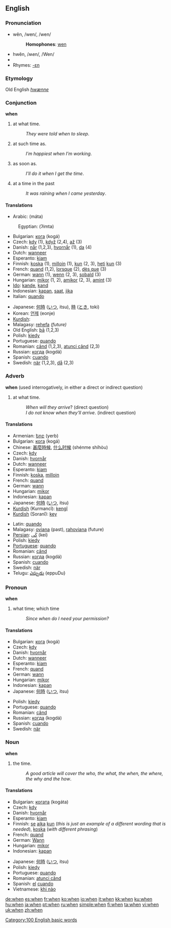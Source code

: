 ==English==

{{rank|will|no|them|50|when|if|there|more}}

===Pronunciation===
*wĕn, /wen/, /wen/
*:'''Homophones''': [[wen]]
*hwĕn, /ʍen/, /Wen/
*{{audio|en-us-when.ogg|Audio (US)}}
*Rhymes: [[Rhymes:English:-ɛn|-ɛn]]
===Etymology===
Old English ''[[hwænne]]''

===Conjunction===
'''when'''
#at what time.
#:''They were told when to sleep''.
#at such time as.
#:''I’m happiest when I’m working''.
#as soon as.
#:''I’ll do it when I get the time''.
#at a time in the past
#:''It was raining when I came yesterday''.

====Translations====
{{top}}
*Arabic: {{ARchar|[[متى]]}} (máta)
:Egyptian: {{ARchar|[[إمتى]]}} (ʔimta)
*Bulgarian: [[кога]] (kogá)
*Czech: [[kdy]] (1), [[když]] (2,4), [[až]] (3)
*Danish: [[når]] (1,2,3), [[hvornår]] (1), [[da#Danish|da]] (4)
*Dutch: [[wanneer]]
*Esperanto: [[kiam]]
*Finnish: [[koska]] (1), [[milloin]] (1), [[kun]] (2, 3), [[heti]] [[kun]] (3)
*French: [[quand]] (1,2), [[lorsque]] (2), [[dès que]] (3)
*German: [[wann]] (1), [[wenn]] (2, 3), [[sobald]] (3)
*Hungarian: [[mikor]] (1, 2), [[amikor]] (2, 3), [[amint]] (3)
*[[Ido]]: [[kande]], [[kand]]
*Indonesian: [[kapan]], [[saat]], [[jika]]
*Italian: [[quando]]
{{mid}}
*Japanese: [[何時]] ([[いつ]], itsu), [[時]] ([[とき]], toki)
*Korean: [[언제]] (eonje)
*[[Kurdish]]: {{trad|ku|kengî}} 
*Malagasy: [[rehefa]] ''(future)''
*Old English: [[þa|þā]] (1,2,3)
*Polish: [[kiedy]]
*Portuguese: [[quando]]
*Romanian: [[când]] (1,2,3), [[atunci când]] (2,3)
*Russian: [[когда]] (kogdá)
*Spanish: [[cuando]]
*Swedish: [[när]] (1,2,3), [[då]] (2,3)
{{bottom}}

===Adverb===
'''when'''
(used interrogatively, in either a direct or indirect question)
#at what time.
#:''When will they arrive''? (direct question)
#:''I do not know when they'll arrive''. (indirect question)

====Translations====
{{top}}
*Armenian: [[երբ]] (yerb)
*Bulgarian: [[кога]] (kogá)
*Chinese: [[甚麼時候]], [[什么时候]] (shénme shíhòu)
*Czech: [[kdy]]
*Danish: [[hvornår]]
*Dutch: [[wanneer]]
*Esperanto: [[kiam]]
*Finnish: [[koska]], [[milloin]]
*French: [[quand]]
*German: [[wann]]
*Hungarian: [[mikor]]
*Indonesian: [[kapan]]
*Japanese: [[何時]] ([[いつ]], itsu)
*[[Kurdish]] (Kurmancî): [[kengî]]
*[[Kurdish]] (Soranî): [[key]]
{{mid}}
*Latin: [[quando]]
*Malagasy: [[ovìana]] (past), [[:mg:rahoviana|rahoviana]] (future)
*[[Persian]]: [[كَی]] (kei)
*Polish: [[kiedy]]
*[[Portuguese]]: [[quando]]
*Romanian: [[când]]
*Russian: [[когда]] (kogdá)
*Spanish: [[cuando]]
*Swedish: [[när]]
*Telugu: [[ఎప్పుడు]] (eppuDu}
{{bottom}}

===Pronoun===
'''when'''
#what time; which time
#:''Since when do I need your permission?''

====Translations====
{{top}}
*Bulgarian: [[кога]] (kogá)
*Czech: [[kdy]]
*Danish: [[hvornår]]
*Dutch: [[wanneer]]
*Esperanto: [[kiam]]
*French: [[quand]]
*German: [[wann]]
*Hungarian: [[mikor]]
*Indonesian: [[kapan]]
*Japanese: [[何時]] ([[いつ]], itsu)
{{mid}}
*Polish: [[kiedy]]
*Portuguese: [[quando]]
*Romanian: [[când]] 
*Russian: [[когда]] (kogdá)
*Spanish: [[cuando]]
*Swedish: [[när]]
{{bottom}}

===Noun===
'''when'''
#the time.
#:''A good article will cover the who, the what, the when, the where, the why and the how''.

====Translations====
{{top}}
*Bulgarian: [[когата]] (kogáta) 
*Czech: [[kdy]]
*Danish: [[hvornår]]
*Esperanto: [[kiam]]
*Finnish: [[se#Finnish|se]] [[aika]] [[kun]] (''this is just an example of a different wording that is needed''), [[koska]] (''with different phrasing'')
*French: [[quand]] {{m}}
*German: [[Wann]] {{n}}
*Hungarian: [[mikor]]
*Indonesian: [[kapan]]
{{mid}}
*Japanese: [[何時]] ([[いつ]], itsu)
*Polish: [[kiedy]]
*Portuguese: [[quando]]
*Romanian: [[atunci când]]
*Spanish: [[el]] [[cuando]]
*Vietnamese: [[khi nào]]
{{bottom}}

[[Category:100 English basic words]]

[[de:when]]
[[es:when]]
[[fr:when]]
[[ko:when]]
[[io:when]]
[[it:when]]
[[kk:when]]
[[ku:when]]
[[hu:when]]
[[ja:when]]
[[pt:when]]
[[ru:when]]
[[simple:when]]
[[fi:when]]
[[ta:when]]
[[vi:when]]
[[uk:when]]
[[zh:when]]
